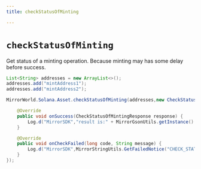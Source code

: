 ```yaml
---
title: checkStatusOfMinting

---
```


# `checkStatusOfMinting`
Get status of a minting operation. Because minting may has some delay before success.

```java
List<String> addresses = new ArrayList<>(); 
addresses.add("mintAddress1"); 
addresses.add("mintAddress2");

MirrorWorld.Solana.Asset.checkStatusOfMinting(addresses,new CheckStatusOfMintingListener() {

    @Override
    public void onSuccess(CheckStatusOfMintingResponse response) {
        Log.d("MirrorSDK","result is:" + MirrorGsonUtils.getInstance().toJson(response));
    }

    @Override
    public void onCheckFailed(long code, String message) {
        Log.d("MirrorSDK",MirrorStringUtils.GetFailedNotice("CHECK_STATUS_OFMINTING",code,message));
    }
});
```
